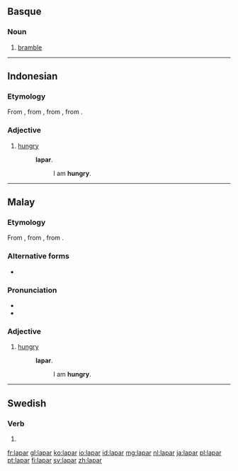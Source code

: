 ==Basque==

===Noun===
{{head|eu|noun}}

# [[bramble]]

----

==Indonesian==

===Etymology===
From {{etyl|ms|id}} {{term|lapar|lang=ms}}, from {{etyl|poz-mly-pro|id}} {{recons|lapar|lang=poz-mly-pro}}, from {{etyl|pqw-pro|id}} {{recons|lapaʀ|lang=pqw-pro}}, from {{etyl|poz-pro|id}} {{recons|lapaʀ|lang=poz-pro}}.

===Adjective===
{{head|id|adjective}}

# [[hungry]] {{gloss|affected by hunger; desirous of food}}
#: {{l|id|saya|Saya}} '''lapar'''.
#:: I am '''hungry'''.

----

==Malay==

===Etymology===
From {{etyl|poz-mly-pro|ms}} {{recons|lapar|lang=poz-mly-pro}}, from {{etyl|pqw-pro|ms}} {{recons|lapaʀ|lang=pqw-pro}}, from {{etyl|poz-pro|ms}} {{recons|lapaʀ|lang=poz-pro}}.

===Alternative forms===
* {{l|ms|لاڤر|sc=Arab}}

===Pronunciation===
* {{IPA|/lapa(r)/|lang=ms}}
* {{rhymes|apa(r)|pa(r)|a(r)|lang=ms}}

===Adjective===
{{head|ms|adjective|Jawi spelling|'''{{l|ms|لاڤر|sc=Arab}}'''}}

# [[hungry]] {{gloss|affected by hunger; desirous of food}}
#: {{l|ms|saya|Saya}} '''lapar'''.
#:: I am '''hungry'''.

----

==Swedish==

===Verb===
{{head|sv|verb form}}

# {{sv-verb-form-pre|lapa}}

[[fr:lapar]]
[[gl:lapar]]
[[ko:lapar]]
[[io:lapar]]
[[id:lapar]]
[[mg:lapar]]
[[nl:lapar]]
[[ja:lapar]]
[[pl:lapar]]
[[pt:lapar]]
[[fi:lapar]]
[[sv:lapar]]
[[zh:lapar]]
